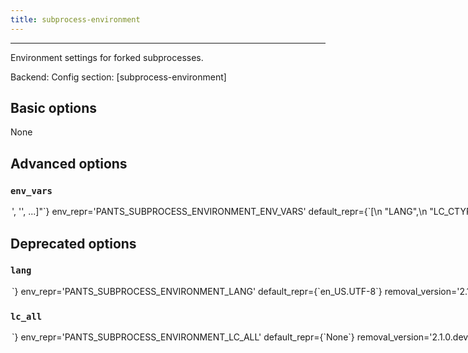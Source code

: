 ```yaml
---
title: subprocess-environment
---
```



---


Environment settings for forked subprocesses.

Backend: <span className="color--primary"></span>
Config section: <span className="color--primary">[subprocess-environment]</span>

<span className={styles.options}>

## Basic options

None

## Advanced options


### `env_vars`

<Option
  cli_repr={`--subprocess-environment-env-vars="['<str>', '<str>', ...]"`}
  env_repr='PANTS_SUBPROCESS_ENVIRONMENT_ENV_VARS'
  default_repr={`[\n  "LANG",\n  "LC_CTYPE",\n  "LC_ALL"\n]`}
>

Environment variables to set for process invocations. Entries are either strings in the form `ENV_VAR=value` to set an explicit value; or just `ENV_VAR` to copy the value from Pants&#x27;s own environment.

Each ENV_VAR must be one of `LANG`, `LC_CTYPE`, `LC_ALL`, `http_proxy`, `https_proxy`, `ftp_proxy`, `all_proxy`, `no_proxy`, `HTTP_PROXY`, `HTTPS_PROXY`, `FTP_PROXY`, `ALL_PROXY`, `NO_PROXY`, `REQUESTS_CA_BUNDLE`.

</Option>

## Deprecated options


### `lang`

<Option
  cli_repr={`--subprocess-environment-lang=<str>`}
  env_repr='PANTS_SUBPROCESS_ENVIRONMENT_LANG'
  default_repr={`en_US.UTF-8`}
  removal_version='2.1.0.dev0'
  removal_hint={'Use the env_vars option in this scope instead.'}
>

Override the `LANG` environment variable for any forked subprocesses.

</Option>

### `lc_all`

<Option
  cli_repr={`--subprocess-environment-lc-all=<str>`}
  env_repr='PANTS_SUBPROCESS_ENVIRONMENT_LC_ALL'
  default_repr={`None`}
  removal_version='2.1.0.dev0'
  removal_hint={'Use the env_vars option in this scope instead.'}
>

Override the `LC_ALL` environment variable for any forked subprocesses.

</Option>


</span>